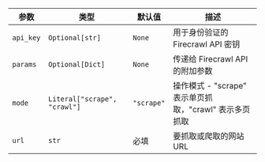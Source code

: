 | 参数 | 类型 | 默认值 | 描述 |
| --- | --- | --- | --- |
| `api_key` | `Optional[str]` | `None` | 用于身份验证的 Firecrawl API 密钥 |
| `params` | `Optional[Dict]` | `None` | 传递给 Firecrawl API 的附加参数 |
| `mode` | `Literal["scrape", "crawl"]` | `"scrape"` | 操作模式 - "scrape" 表示单页抓取，"crawl" 表示多页抓取 |
| `url` | `str` | 必填 | 要抓取或爬取的网站 URL |